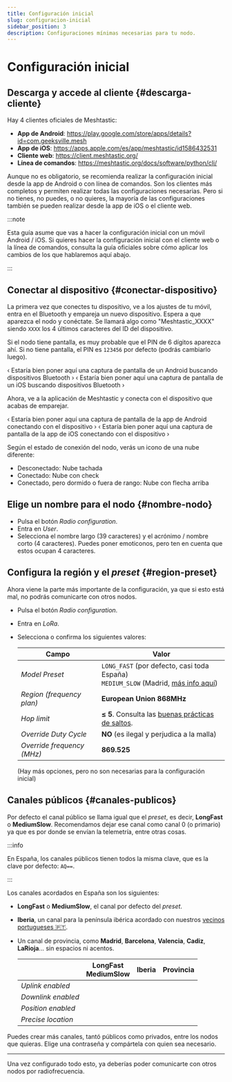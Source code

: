 ```yaml
---
title: Configuración inicial
slug: configuracion-inicial
sidebar_position: 3
description: Configuraciones mínimas necesarias para tu nodo.
---
```




# Configuración inicial

## Descarga y accede al cliente <InlineIcon icon="mdi:tablet-cellphone" /> {#descarga-cliente}

Hay 4 clientes oficiales de Meshtastic:

- <InlineIcon icon="mdi:android"/> **App de Android**: https://play.google.com/store/apps/details?id=com.geeksville.mesh
- <InlineIcon icon="mdi:apple"/> **App de iOS**: https://apps.apple.com/es/app/meshtastic/id1586432531
- <InlineIcon icon="mdi:web"/> **Cliente web**: https://client.meshtastic.org/
- <InlineIcon icon="mdi:terminal"/> **Línea de comandos**: https://meshtastic.org/docs/software/python/cli/

Aunque no es obligatorio, se recomienda realizar la configuración inicial desde la app de Android o con línea de comandos.
Son los clientes más completos y permiten realizar todas las configuraciones necesarias.
Pero si no tienes, no puedes, o no quieres, la mayoría de las configuraciones también se pueden realizar desde la app de iOS o el cliente web.

:::note

Esta guía asume que vas a hacer la configuración inicial con un móvil Android / iOS.
Si quieres hacer la configuración inicial con el cliente web o la línea de comandos,
consulta la guía oficiales sobre cómo aplicar los cambios de los que hablaremos aquí abajo.

:::

## Conectar al dispositivo <InlineIcon icon="mdi:bluetooth-connect" /> {#conectar-dispositivo}

La primera vez que conectes tu dispositivo, ve a los ajustes de tu móvil, entra en el <InlineIcon icon="mdi:bluetooth" /> Bluetooth y empareja un nuevo dispositivo.
Espera a que aparezca el nodo y conéctate. Se llamará algo como "Meshtastic_XXXX" siendo `XXXX` los 4 últimos caracteres del ID del dispositivo.

Si el nodo tiene pantalla, es muy probable que el PIN de 6 dígitos aparezca ahí.
Si no tiene pantalla, el PIN es `123456` por defecto (podrás cambiarlo luego).

<Tabs groupId="operating-system">
    <TabItem value="android" label="Android">
        ‹ Estaría bien poner aquí una captura de pantalla de un Android buscando dispositivos Bluetooth ›
    </TabItem>
    <TabItem value="ios" label="iOS">
        ‹ Estaría bien poner aquí una captura de pantalla de un iOS buscando dispositivos Bluetooth ›
    </TabItem>
</Tabs>

Ahora, ve a la aplicación de Meshtastic y conecta con el dispositivo que acabas de emparejar.

<Tabs groupId="operating-system">
    <TabItem value="android" label="Android">
        ‹ Estaría bien poner aquí una captura de pantalla de la app de Android conectando con el dispositivo ›
    </TabItem>
    <TabItem value="ios" label="iOS">
        ‹ Estaría bien poner aquí una captura de pantalla de la app de iOS conectando con el dispositivo ›
    </TabItem>
</Tabs>

Según el estado de conexión del nodo, verás un icono de una nube diferente:

- Desconectado: Nube tachada <InlineIcon icon="mdi:cloud-off-outline" />
- Conectado: Nube con check <InlineIcon icon="mdi:cloud-check-variant-outline" />
- Conectado, pero dormido o fuera de rango: Nube con flecha arriba <InlineIcon icon="mdi:cloud-upload-outline" />

## Elige un nombre para el nodo <InlineIcon icon="mdi:identification-card-outline" /> {#nombre-nodo}

- Pulsa el botón <InlineIcon icon="mdi:gear" /> _Radio configuration_.
- Entra en <InlineIcon icon="mdi:account" /> _User_.
- Selecciona el nombre largo (39 caracteres) y el acrónimo / nombre corto (4 caracteres). Puedes poner emoticonos, pero ten en cuenta que estos ocupan 4 caracteres.

## Configura la región y el _preset_ <InlineIcon icon="mdi:access-point-network" /> {#region-preset}

Ahora viene la parte más importante de la configuración, ya que si esto está mal, no podrás comunicarte con otros nodos.

- Pulsa el botón <InlineIcon icon="mdi:gear" /> _Radio configuration_.
- Entra en <InlineIcon icon="mdi:radio-tower" /> _LoRa_.
- Selecciona o confirma los siguientes valores:

    | Campo                      | Valor                                                                                                            |
    |----------------------------|------------------------------------------------------------------------------------------------------------------|
    | _Model Preset_             | `LONG_FAST` (por defecto, casi toda España)<br/>`MEDIUM_SLOW` (Madrid, [más info aquí](/blog/mediumslow-madrid)) |
    | _Region (frequency plan)_  | **European Union 868MHz**                                                                                        |
    | _Hop limit_                | **≤ 5**. Consulta las [buenas prácticas de saltos](../buenas-practicas.md#cantidad-de-saltos-máxima).            |
    | _Override Duty Cycle_      | **NO** (es ilegal y perjudica a la malla)                                                                        |
    | _Override frequency (MHz)_ | **869.525**                                                                                                      |

    (Hay más opciones, pero no son necesarias para la configuración inicial)

## Canales públicos <InlineIcon icon="mdi:speak" /> {#canales-publicos}

Por defecto el canal público se llama igual que el _preset_, es decir, **LongFast** o **MediumSlow**.
Recomendamos dejar ese canal como canal 0 (o primario) ya que es por donde se envían la telemetría, entre otras cosas.

:::info

En España, los canales públicos tienen todos la misma clave, que es la clave por defecto: `AQ==`.

:::

Los canales acordados en España son los siguientes:

- **LongFast** o **MediumSlow**, el canal por defecto del _preset_.
- **Iberia**, un canal para la península ibérica acordado con nuestros [vecinos portugueses 🇵🇹](https://meshtastic.pt/).
- Un canal de provincia, como **Madrid**, **Barcelona**, **Valencia**, **Cadiz**, **LaRioja**... sin espacios ni acentos.

    |                    | LongFast<br/>MediumSlow | Iberia           | Provincia        |
    |--------------------|-------------------------|------------------|------------------|
    | _Uplink enabled_   | <EnabledIcon />         | <EnabledIcon />  | <EnabledIcon />  |
    | _Downlink enabled_ | <DisabledIcon />        | <EnabledIcon />  | <EnabledIcon />  |
    | _Position enabled_ | <EnabledIcon />         | <DisabledIcon /> | <DisabledIcon /> |
    | _Precise location_ | <DisabledIcon />        | <DisabledIcon /> | <DisabledIcon /> |

Puedes crear más canales, tantó públicos como privados, entre los nodos que quieras. Elige una contraseña y compártela con quien sea necesario.

---

Una vez configurado todo esto, ya deberías poder comunicarte con otros nodos por radiofrecuencia.
